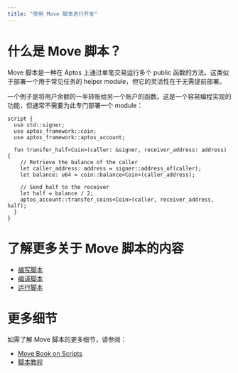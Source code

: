 ```yaml
---
title: "使用 Move 脚本进行开发"
---
```


# 什么是 Move 脚本？

Move 脚本是一种在 Aptos 上通过单笔交易运行多个 public 函数的方法。这类似于部署一个用于常见任务的 helper module，但它的灵活性在于无需提前部署。

一个例子是将用户余额的一半转账给另一个账户的函数。这是一个容易编程实现的功能，但通常不需要为此专门部署一个 module：

```move
script {
  use std::signer;
  use aptos_framework::coin;
  use aptos_framework::aptos_account;

  fun transfer_half<Coin>(caller: &signer, receiver_address: address) {
    // Retrieve the balance of the caller
    let caller_address: address = signer::address_of(caller);
    let balance: u64 = coin::balance<Coin>(caller_address);

    // Send half to the receiver
    let half = balance / 2;
    aptos_account::transfer_coins<Coin>(caller, receiver_address, half);
  }
}
```

# 了解更多关于 Move 脚本的内容

- [编写脚本](scripts/writing-scripts.mdx)
- [编译脚本](scripts/compiling-scripts.mdx)
- [运行脚本](scripts/running-scripts.mdx)

# 更多细节

如需了解 Move 脚本的更多细节，请参阅：

- [Move Book on Scripts](book/modules-and-scripts.mdx)
- [脚本教程](scripts/script-tutorial.mdx) 